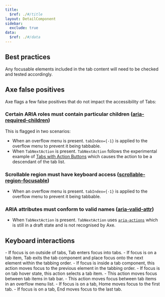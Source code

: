 ```yaml
---
title:
  $ref: ./#/title
layout: DetailComponent
sidebar:
  exclude: true
data:
  $ref: ./#/data
---
```


## Best practices

Any focusable elements included in the tab content will need to be checked and tested accordingly.

## Axe false positives

Axe flags a few false positives that do not impact the accessibility of Tabs:

### Certain ARIA roles must contain particular children ([aria-required-children](https://dequeuniversity.com/rules/axe/4.9/aria-required-children))

This is flagged in two scenarios:

- When an overflow menu is present. `tabIndex={-1}` is applied to the overflow menu to prevent it being tabbable.
- When `TabNextAction` is present. `TabNextAction` follows the experimental example of [Tabs with Action Buttons](https://www.w3.org/WAI/ARIA/apg/patterns/tabs/examples/tabs-actions/) which causes the action to be a descendant of the tab list.

### Scrollable region must have keyboard access ([scrollable-region-focusable](https://dequeuniversity.com/rules/axe/4.9/scrollable-region-focusable))

- When an overflow menu is present. `tabIndex={-1}` is applied to the overflow menu to prevent it being tabbable.

### ARIA attributes must conform to valid names ([aria-valid-attr](https://dequeuniversity.com/rules/axe/4.9/aria-valid-attr))

- When `TabNextAction` is present. `TabNextAction` uses [`aria-actions`](https://pr-preview.s3.amazonaws.com/w3c/aria/pull/1805.html#aria-actions) which is still in a draft state and is not recognised by Axe.

## Keyboard interactions

<KeyboardControls>
<KeyboardControl keyOrCombos="Tab">
-	If focus is on outside of tabs, Tab enters focus into tabs.
-	If focus is on a tab item, Tab exits the tab component and place focus onto the next element within the tabbing order.
</KeyboardControl>

<KeyboardControl keyOrCombos="Shift + Tab">
  - If focus is inside a tab component, this action moves focus to the previous
  element in the tabbing order.
</KeyboardControl>

<KeyboardControl keyOrCombos="Enter / Space">
  - If focus is on tab hover state, this action selects a tab item.
</KeyboardControl>

<KeyboardControl keyOrCombos="Left arrow / Right arrow">
  - This action moves focus between tab items in tab bar.
</KeyboardControl>

<KeyboardControl keyOrCombos="Up arrow / Down arrow">
  - This action moves focus between tab items in an overflow menu list.
</KeyboardControl>

<KeyboardControl keyOrCombos="Home">
  - If focus is on a tab, Home moves focus to the first tab.
</KeyboardControl>

<KeyboardControl keyOrCombos="End">
- If focus is on a tab, End moves focus to the last tab.
</KeyboardControl>
</KeyboardControls>
